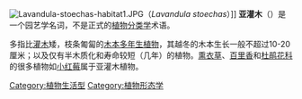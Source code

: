 {{Unreferenced|time=2021-08-17T03:28:54+00:00}}
[[File:Lavandula-stoechas-habitat1.JPG|thumb]]（''Lavandula stoechas''）]]
'''亚灌木'''（{{lang-la|suffrutex}}）是一个园艺学名词，不是正式的[[植物分类学|植物分类学]]术语。

多指比[[灌木|灌木]]矮，枝条匍匐的[[木本植物|木本]][[多年生植物|多年生植物]]，其越冬的木本生长一般不超过10-20厘米；以及仅有半木质化和寿命较短（几年）的植物。[[薰衣草屬|熏衣草]]、[[百里香|百里香]]和[[杜鹃花科|杜鹃花科]]的很多植物如[[小红莓|小红莓]]属于亚灌木植物。

{{plant-stub}}

[[Category:植物生活型|Category:植物生活型]]
[[Category:植物形态学|Category:植物形态学]]